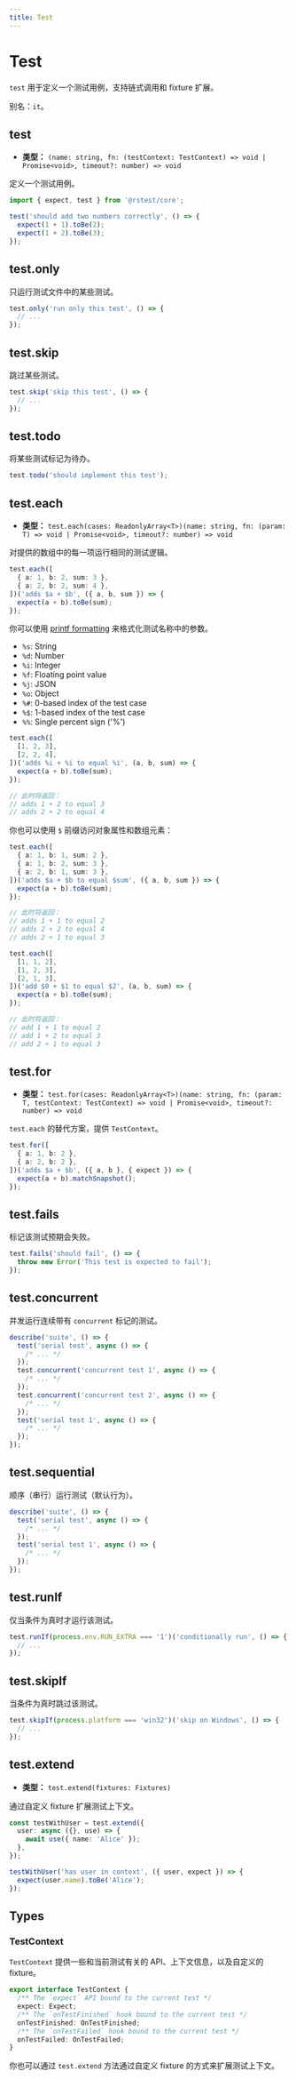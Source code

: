 ```yaml
---
title: Test
---
```


# Test

`test` 用于定义一个测试用例，支持链式调用和 fixture 扩展。

别名：`it`。

## test

- **类型：** `(name: string, fn: (testContext: TestContext) => void | Promise<void>, timeout?: number) => void`

定义一个测试用例。

```ts
import { expect, test } from '@rstest/core';

test('should add two numbers correctly', () => {
  expect(1 + 1).toBe(2);
  expect(1 + 2).toBe(3);
});
```

## test.only

只运行测试文件中的某些测试。

```ts
test.only('run only this test', () => {
  // ...
});
```

## test.skip

跳过某些测试。

```ts
test.skip('skip this test', () => {
  // ...
});
```

## test.todo

将某些测试标记为待办。

```ts
test.todo('should implement this test');
```

## test.each

- **类型：** `test.each(cases: ReadonlyArray<T>)(name: string, fn: (param: T) => void | Promise<void>, timeout?: number) => void`

对提供的数组中的每一项运行相同的测试逻辑。

```ts
test.each([
  { a: 1, b: 2, sum: 3 },
  { a: 2, b: 2, sum: 4 },
])('adds $a + $b', ({ a, b, sum }) => {
  expect(a + b).toBe(sum);
});
```

你可以使用 [printf formatting](https://nodejs.org/api/util.html#util_util_format_format_args) 来格式化测试名称中的参数。

- `%s`: String
- `%d`: Number
- `%i`: Integer
- `%f`: Floating point value
- `%j`: JSON
- `%o`: Object
- `%#`: 0-based index of the test case
- `%$`: 1-based index of the test case
- `%%`: Single percent sign ('%')

```ts
test.each([
  [1, 2, 3],
  [2, 2, 4],
])('adds %i + %i to equal %i', (a, b, sum) => {
  expect(a + b).toBe(sum);
});

// 此时将返回：
// adds 1 + 2 to equal 3
// adds 2 + 2 to equal 4
```

你也可以使用 `$` 前缀访问对象属性和数组元素：

```ts
test.each([
  { a: 1, b: 1, sum: 2 },
  { a: 1, b: 2, sum: 3 },
  { a: 2, b: 1, sum: 3 },
])('adds $a + $b to equal $sum', ({ a, b, sum }) => {
  expect(a + b).toBe(sum);
});

// 此时将返回：
// adds 1 + 1 to equal 2
// adds 2 + 2 to equal 4
// adds 2 + 1 to equal 3

test.each([
  [1, 1, 2],
  [1, 2, 3],
  [2, 1, 3],
])('add $0 + $1 to equal $2', (a, b, sum) => {
  expect(a + b).toBe(sum);
});

// 此时将返回：
// add 1 + 1 to equal 2
// add 1 + 2 to equal 3
// add 2 + 1 to equal 3
```

## test.for

- **类型：** `test.for(cases: ReadonlyArray<T>)(name: string, fn: (param: T, testContext: TestContext) => void | Promise<void>, timeout?: number) => void`

`test.each` 的替代方案，提供 `TestContext`。

```ts
test.for([
  { a: 1, b: 2 },
  { a: 2, b: 2 },
])('adds $a + $b', ({ a, b }, { expect }) => {
  expect(a + b).matchSnapshot();
});
```

## test.fails

标记该测试预期会失败。

```ts
test.fails('should fail', () => {
  throw new Error('This test is expected to fail');
});
```

## test.concurrent

并发运行连续带有 `concurrent` 标记的测试。

```ts
describe('suite', () => {
  test('serial test', async () => {
    /* ... */
  });
  test.concurrent('concurrent test 1', async () => {
    /* ... */
  });
  test.concurrent('concurrent test 2', async () => {
    /* ... */
  });
  test('serial test 1', async () => {
    /* ... */
  });
});
```

## test.sequential

顺序（串行）运行测试（默认行为）。

```ts
describe('suite', () => {
  test('serial test', async () => {
    /* ... */
  });
  test('serial test 1', async () => {
    /* ... */
  });
});
```

## test.runIf

仅当条件为真时才运行该测试。

```ts
test.runIf(process.env.RUN_EXTRA === '1')('conditionally run', () => {
  // ...
});
```

## test.skipIf

当条件为真时跳过该测试。

```ts
test.skipIf(process.platform === 'win32')('skip on Windows', () => {
  // ...
});
```

## test.extend

- **类型：** `test.extend(fixtures: Fixtures)`

通过自定义 fixture 扩展测试上下文。

```ts
const testWithUser = test.extend({
  user: async ({}, use) => {
    await use({ name: 'Alice' });
  },
});

testWithUser('has user in context', ({ user, expect }) => {
  expect(user.name).toBe('Alice');
});
```

## Types

### TestContext

`TestContext` 提供一些和当前测试有关的 API、上下文信息，以及自定义的 fixture。

```ts
export interface TestContext {
  /** The `expect` API bound to the current test */
  expect: Expect;
  /** The `onTestFinished` hook bound to the current test */
  onTestFinished: OnTestFinished;
  /** The `onTestFailed` hook bound to the current test */
  onTestFailed: OnTestFailed;
}
```

你也可以通过 `test.extend` 方法通过自定义 fixture 的方式来扩展测试上下文。
